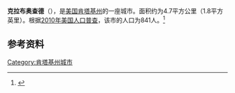 {{Infobox City 
|chinese_name = 克拉布奥查德
|official_name = Crab Orchard
|image_flag = 
|image_seal = 
|image_skyline = 
|image_map = KYMap-doton-CrabOrchard.PNG
|map_caption =
|subdivision_type = [[國家|國家]]
|subdivision_name = {{USA}}
|leader_title = 
|leader_name = 
|subdivision_type1 = [[美國行政區劃|州]]
|subdivision_name1 = [[肯塔基州|肯塔基州]]
|subdivision_type2 = [[肯塔基州行政区划|县]]
|subdivision_name2 = Lincoln
|found_date = 
|area_total = 4.7
|area_land = 
|area_water = 
|population_as_of = 2010
|population_total = 841
|population_density = 
|timezone = 
|utc_offset = 
|timezone_DST = 
|utc_offset_DST = 
}}

'''克拉布奥查德'''（{{lang-en|'''Crab Orchard'''}}），是[[美国|美国]][[肯塔基州|肯塔基州]]的一座城市。面积约为4.7平方公里（1.8平方英里）。根据[[2010年美国人口普查|2010年美国人口普查]]，该市的人口为841人。<ref name=census>{{cite web |url = http://www.census.gov/prod/www/abs/decennial/ |title = Census of Population and Housing |publisher = U.S. Census Bureau |accessdate = November 18, 2011 |archive-url = https://web.archive.org/web/20060208103743/http://www.census.gov/prod/www/abs/decennial/ |archive-date = 2006-02-08 |dead-url = yes }}</ref>

== 参考资料 ==
{{reflist}}

[[Category:肯塔基州城市|Category:肯塔基州城市]]


{{Kentucky-stub}}